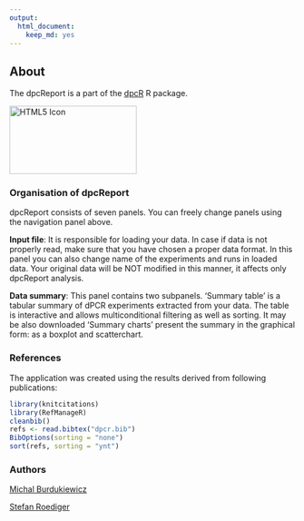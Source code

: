 ```yaml
---
output: 
  html_document: 
    keep_md: yes
---
```

## About

The dpcReport is a part of the [dpcR](http://cran.r-project.org/web/packages/dpcR/index.html) R package.

<img src="dpcR_logo.png" alt="HTML5 Icon" style="width:224px;height:120px">

### Organisation of dpcReport

dpcReport consists of seven panels. You can freely change panels using the navigation panel above.    

**Input file**: It is responsible for loading your data. In case if data is not properly read, make sure that you have chosen a proper data format. In this panel you can also change name of the experiments and runs in loaded data. Your original data will be NOT modified in this manner, it affects only dpcReport analysis.    

**Data summary**: This panel contains two subpanels. 'Summary table' is a tabular summary of dPCR experiments extracted from your data. The table is interactive and allows multiconditional filtering as well as sorting. It may be also downloaded 'Summary charts' present the summary in the graphical form: as a boxplot and scatterchart.

### References

The application was created using the results derived from following publications: 

```r
library(knitcitations)
library(RefManageR)
cleanbib()
refs <- read.bibtex("dpcr.bib")
BibOptions(sorting = "none")
sort(refs, sorting = "ynt")
```

### Authors

[Michal Burdukiewicz](https://github.com/michbur)  

[Stefan Roediger](http://www.hs-lausitz.de/groups/multiplex-assays/bildbasierte-assays-imagebased-assays/members.html)  
